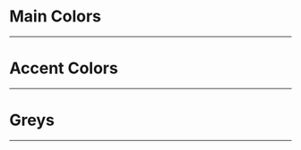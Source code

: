 
<Meta title="Design Tokens/Colors" />

# Main Colors
---
<ColorPalette>
  <ColorItem
    title="Flamingo Red"
    subtitle="Primary Color - Accents and call to action"
    colors={{ Main: '#f2627a', Tint1: '#bd4257' , Tint2: '#9b293c'}}
  />
   <ColorItem
    title="Wave Blue"
    subtitle="Secondary Color - Backgrounds and regular content"
    colors={{ Main: '#003D4F', Tint1: '#156c86' , Tint2: '#0d98c1'}}
  />
</ColorPalette>

# Accent Colors
---
<ColorPalette>
  <ColorItem
    title="Turmeric Yellow"
    subtitle=""
    colors={{ Main: '#CC850A', Tint1: '#a06908' , Tint2: '#f39e0c'}}
  />
   <ColorItem
    title="Jade Green"
    subtitle=""
    colors={{ Main: '#6B9E78', Tint1: '#517b5c' , Tint2: '#78c58c'}}
  />
  <ColorItem
    title="Sapphire Blue"
    subtitle=""
    colors={{ Main: '#47A1AD', Tint1: '#1f8290' , Tint2: '#53c4d3'}}
  />
  <ColorItem
    title="Amethyst Purple"
    subtitle=""
    colors={{ Main: '#634F7D', Tint1: '#4a3b5e' , Tint2: '#b0a1c4'}}
  />
</ColorPalette>

# Greys
---
<ColorPalette>
  <ColorItem
    title="Greyscale"
    subtitle=""
    colors={{
      Grey5: '#F8F8F8',
      Grey10: '#F0F1F1',
      Grey20: '#E9E9EA',
      Grey30: '#E1E2E3',
      Grey40: '#BDBEC0',
      Grey50: '#9A9C9E',
      Grey60: '#808285',
      Grey70: '#616364',
      Grey80: '#414343',
      Grey90: '#212223',
    }}
  />
</ColorPalette>